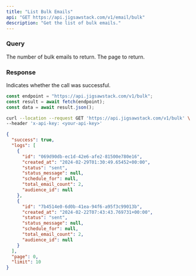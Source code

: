 ```yaml
---
title: "List Bulk Emails"
api: "GET https://api.jigsawstack.com/v1/email/bulk"
description: "Get the list of bulk emails."
---
```


### Query

<ParamField query="limit" default="30" type="string">
  The number of bulk emails to return.
</ParamField>

<ParamField query="page" default="1" type="string">
  The page to return.
</ParamField>

<Snippet file="header.mdx" />

### Response

<ResponseField name="success" type="boolean">
  Indicates whether the call was successful.
</ResponseField>

<RequestExample>

```javascript Node.js
const endpoint = "https://api.jigsawstack.com/v1/bulk";
const result = await fetch(endpoint);
const data = await result.json();
```

```bash cURL
curl --location --request GET 'https://api.jigsawstack.com/v1/bulk' \
--header 'x-api-key: <your-api-key>'
```

</RequestExample>

<ResponseExample>

```json Response
{
  "success": true,
  "logs": [
    {
      "id": "069d90db-ec1d-42e6-afe2-81500e780e16",
      "created_at": "2024-02-29T01:30:49.65452+00:00",
      "status": "sent",
      "status_message": null,
      "schedule_for": null,
      "total_email_count": 2,
      "audience_id": null
    },
    {
      "id": "7b4514e0-6d0b-41ea-94f6-a95f3c99013b",
      "created_at": "2024-02-22T07:43:43.769731+00:00",
      "status": "sent",
      "status_message": null,
      "schedule_for": null,
      "total_email_count": 2,
      "audience_id": null
    }
  ],
  "page": 0,
  "limit": 10
}
```

</ResponseExample>
